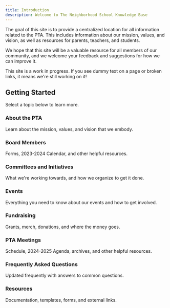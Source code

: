 ```yaml
---
title: Introduction
description: Welcome to The Neighborhood School Knowledge Base
---
```


The goal of this site is to provide a centralized location for all information related to the PTA. This includes information about our mission, values, and vision, as well as resources for parents, teachers, and students.

We hope that this site will be a valuable resource for all members of our community, and we welcome your feedback and suggestions for how we can improve it.

<Callout>

This site is a work in progress. If you see dummy text on a page or broken links, it means we're still working on it!

</Callout>

## Getting Started

Select a topic below to learn more.

<div className="grid sm:grid-cols-2 gap-4 mt-6">

<Card href="/docs/documentation">

### About the PTA 

Learn about the mission, values, and vision that we embody.

</Card>

<Card href="/docs/marketing" disabled>

### Board Members

Forms, 2023-2024 Calendar, and other helpful resources.

</Card>

<Card href="/docs/blog" disabled>

### Committees and Initiatives

What we're working towards, and how we organize to get it done. 

</Card>

<Card href="/docs/blog" disabled>

### Events

Everything you need to know about our events and how to get involved.

</Card>

<Card href="/docs/blog" disabled>

### Fundraising

Grants, merch, donations, and where the money goes.

</Card>

<Card href="/docs/blog" disabled>

### PTA Meetings

Schedule, 2024-2025 Agenda, archives, and other helpful resources.

</Card>

<Card href="/docs/blog" disabled>

### Frequently Asked Questions

Updated frequently with answers to common questions.

</Card>

<Card href="/docs/blog" disabled>

### Resources

Documentation, templates, forms, and external links.

</Card>
</div>